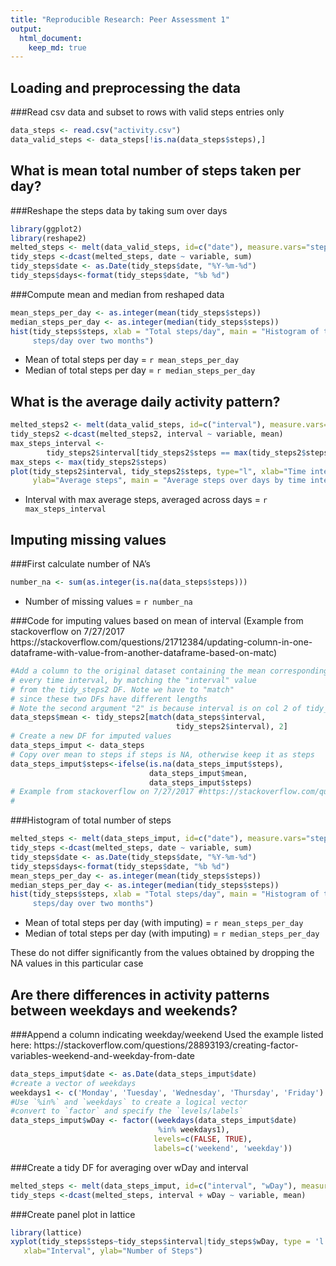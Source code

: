 ```yaml
---
title: "Reproducible Research: Peer Assessment 1"
output: 
  html_document:
    keep_md: true
---
```



## Loading and preprocessing the data
###Read csv data and subset to rows with valid steps entries only
```r
data_steps <- read.csv("activity.csv")
data_valid_steps <- data_steps[!is.na(data_steps$steps),]
```


## What is mean total number of steps taken per day?
###Reshape the steps data by taking sum over days
```r
library(ggplot2)
library(reshape2)
melted_steps <- melt(data_valid_steps, id=c("date"), measure.vars="steps")
tidy_steps <-dcast(melted_steps, date ~ variable, sum)
tidy_steps$date <- as.Date(tidy_steps$date, "%Y-%m-%d")
tidy_steps$days<-format(tidy_steps$date, "%b %d")
```
###Compute mean and median from reshaped data
```r
mean_steps_per_day <- as.integer(mean(tidy_steps$steps))
median_steps_per_day <- as.integer(median(tidy_steps$steps))
hist(tidy_steps$steps, xlab = "Total steps/day", main = "Histogram of total 
     steps/day over two months")
```

- Mean of total steps per day = `r mean_steps_per_day`
- Median of total steps per day = `r median_steps_per_day`



## What is the average daily activity pattern?

```r
melted_steps2 <- melt(data_valid_steps, id=c("interval"), measure.vars="steps")
tidy_steps2 <-dcast(melted_steps2, interval ~ variable, mean)
max_steps_interval <- 
        tidy_steps2$interval[tidy_steps2$steps == max(tidy_steps2$steps)]
max_steps <- max(tidy_steps2$steps)
plot(tidy_steps2$interval, tidy_steps2$steps, type="l", xlab="Time interval", 
     ylab="Average steps", main = "Average steps over days by time interval")
```

- Interval with max average steps, averaged across days = `r max_steps_interval`


## Imputing missing values
###First calculate number of NA's

```r
number_na <- sum(as.integer(is.na(data_steps$steps)))
```
- Number of missing values = `r number_na`

###Code for imputing values based on mean of interval
(Example from stackoverflow on 7/27/2017 https://stackoverflow.com/questions/21712384/updating-column-in-one-dataframe-with-value-from-another-dataframe-based-on-matc)

```r
#Add a column to the original dataset containing the mean corresponding to
# every time interval, by matching the "interval" value
# from the tidy_steps2 DF. Note we have to "match"
# since these two DFs have different lengths
# Note the second argument "2" is because interval is on col 2 of tidy_steps2
data_steps$mean <- tidy_steps2[match(data_steps$interval, 
                                     tidy_steps2$interval), 2]
# Create a new DF for imputed values
data_steps_imput <- data_steps
# Copy over mean to steps if steps is NA, otherwise keep it as steps
data_steps_imput$steps<-ifelse(is.na(data_steps_imput$steps), 
                               data_steps_imput$mean, 
                               data_steps_imput$steps)
# Example from stackoverflow on 7/27/2017 #https://stackoverflow.com/questions/21712384/updating-column-in-one-dataframe-with-value-from-another-dataframe-based-on-matc
#
```

###Histogram of total number of steps
```r
melted_steps <- melt(data_steps_imput, id=c("date"), measure.vars="steps")
tidy_steps <-dcast(melted_steps, date ~ variable, sum)
tidy_steps$date <- as.Date(tidy_steps$date, "%Y-%m-%d")
tidy_steps$days<-format(tidy_steps$date, "%b %d")
mean_steps_per_day <- as.integer(mean(tidy_steps$steps))
median_steps_per_day <- as.integer(median(tidy_steps$steps))
hist(tidy_steps$steps, xlab = "Total steps/day", main = "Histogram of total 
     steps/day over two months")
```

- Mean of total steps per day (with imputing) = `r mean_steps_per_day`
- Median of total steps per day (with imputing) = `r median_steps_per_day`

These do not differ significantly from the values obtained by dropping the
NA values in this particular case


## Are there differences in activity patterns between weekdays and weekends?
###Append a column indicating weekday/weekend
Used the example listed here: https://stackoverflow.com/questions/28893193/creating-factor-variables-weekend-and-weekday-from-date

```r
data_steps_imput$date <- as.Date(data_steps_imput$date)
#create a vector of weekdays
weekdays1 <- c('Monday', 'Tuesday', 'Wednesday', 'Thursday', 'Friday')
#Use `%in%` and `weekdays` to create a logical vector
#convert to `factor` and specify the `levels/labels`
data_steps_imput$wDay <- factor((weekdays(data_steps_imput$date) 
                                 %in% weekdays1), 
                                levels=c(FALSE, TRUE), 
                                labels=c('weekend', 'weekday'))
```

###Create a tidy DF for averaging over wDay and interval
```r
melted_steps <- melt(data_steps_imput, id=c("interval", "wDay"), measure.vars="steps")
tidy_steps <-dcast(melted_steps, interval + wDay ~ variable, mean)
```

###Create panel plot in lattice
```r
library(lattice)
xyplot(tidy_steps$steps~tidy_steps$interval|tidy_steps$wDay, type = 'l',
   xlab="Interval", ylab="Number of Steps")
```
